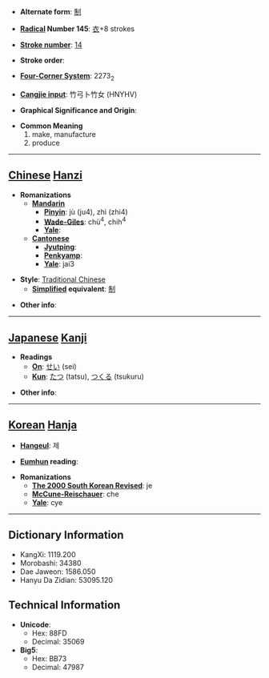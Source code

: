 * '''Alternate form''': [[制]]

* '''[[Wiktionary:Chinese radical index| Radical]] Number 145''': [[Wiktionary:Chinese radical index 衣|衣]]+8 strokes

* '''[[Wiktionary:Chinese total strokes index|Stroke number]]''': [[Wiktionary:Chinese total strokes index 14|14]]

* '''Stroke order''': 

* '''[[Wiktionary:Chinese four corner index|Four-Corner System]]''': 2273<sub>2</sub>

* '''[[Wiktionary:Chinese Cangjie index|Cangjie input]]''': 竹弓卜竹女 (HNYHV)

* '''Graphical Significance and Origin''': 

* '''Common Meaning'''
*#make, manufacture
*# produce


----

== [[Chinese]] [[Hanzi]] ==

* '''Romanizations'''
** '''[[Mandarin]]'''
*** '''[[Pinyin]]''': jù (ju4), zhì (zhi4)
*** '''[[Wade-Giles]]''': chü<sup>4</sup>, chih<sup>4</sup>
*** '''[[Yale]]''': 
** '''[[Cantonese]]'''
*** '''[[Jyutping]]''':
*** '''[[Penkyamp]]''': 
*** '''[[Yale]]''': jai3

* '''Style''': [[Traditional Chinese]] 
** '''[[Simplified Chinese|Simplified]] equivalent''': [[制]]

* '''Other info''': 

----

== [[Japanese]] [[Kanji]] ==

* '''Readings'''
** '''[[On]]''': [[せい]] (sei)
** '''[[Kun]]''': [[たつ]] (tatsu), [[つくる]] (tsukuru)

* '''Other info''':  

----

== [[Korean]] [[Hanja]] ==

* '''[[Hangeul]]''': 제

* '''[[Eumhun]] reading''': 

* '''Romanizations'''
** '''[[The 2000 South Korean Revised Romanization|The 2000 South Korean Revised]]''': je
** '''[[McCune-Reischauer]]''': che
** '''[[Yale]]''': cye

----

== Dictionary Information ==

* KangXi: 1119.200
* Morobashi: 34380
* Dae Jaweon: 1586.050
* Hanyu Da Zidian: 53095.120

== Technical Information ==

* '''Unicode''':
** Hex: 88FD
** Decimal: 35069
* '''Big5''':
** Hex: BB73
** Decimal: 47987